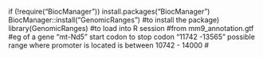 if (!require("BiocManager"))
    install.packages("BiocManager")
BiocManager::install("GenomicRanges") #to install the package)
library(GenomicRanges) #to load into R session
#from mm9_annotation.gtf 
#eg of a gene "mt-Nd5"  start codon to stop codon "11742 -13565"  possible range where promoter is located is between 10742 - 14000
#
